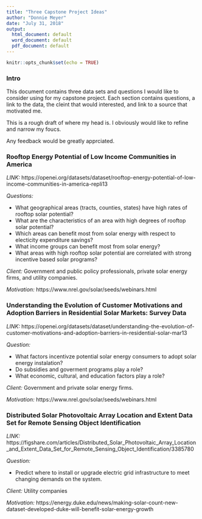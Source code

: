 ```yaml
---
title: "Three Capstone Project Ideas"
author: "Donnie Meyer"
date: "July 31, 2018"
output:
  html_document: default
  word_document: default
  pdf_document: default
---
```


```r
knitr::opts_chunk$set(echo = TRUE)
```

### **Intro**

This document contains three data sets and questions I would like to consider using for my capstone project. Each section contains questions, a link to the data, the cleint that would interested, and link to a source that motivated me.

This is a rough draft of where my head is. I obviously would like to refine and narrow my foucs.

Any feedback would be greatly apprciated.


### **Rooftop Energy Potential of Low Income Communities in America**

*LINK:* https://openei.org/datasets/dataset/rooftop-energy-potential-of-low-income-communities-in-america-repli13

*Questions:* 

* What geographical areas (tracts, counties, states) have high rates of rooftop solar potential? 
* What are the characteristics of an area with high degrees of rooftop solar potential? 
* Which areas can benefit most from solar energy with respect to electicity expenditure savings? 
* What income groups can benefit most from solar energy? 
* What areas with high rooftop solar potential are correlated with strong incentive based solar programs?

*Client:* Government and public policy professionals, private solar energy firms, and utility companies.

*Motivation:* https://www.nrel.gov/solar/seeds/webinars.html

### **Understanding the Evolution of Customer Motivations and Adoption Barriers in Residential Solar Markets: Survey Data**

*LINK:* https://openei.org/datasets/dataset/understanding-the-evolution-of-customer-motivations-and-adoption-barriers-in-residential-solar-mar13

*Question:* 

* What factors incentivze potential solar energy consumers to adopt solar energy instalation?
* Do subsidies and goverment programs play a role?
* What economic, cultural, and education factors play a role?

*Client:* Government and private solar energy firms.

*Motivation:* https://www.nrel.gov/solar/seeds/webinars.html

### **Distributed Solar Photovoltaic Array Location and Extent Data Set for Remote Sensing Object Identification**

*LINK:* https://figshare.com/articles/Distributed_Solar_Photovoltaic_Array_Location_and_Extent_Data_Set_for_Remote_Sensing_Object_Identification/3385780

*Question:* 

* Predict where to install or upgrade electric grid infrastructure to meet changing demands on the system. 

*Client:* Utility companies

*Motivation:* https://energy.duke.edu/news/making-solar-count-new-dataset-developed-duke-will-benefit-solar-energy-growth



